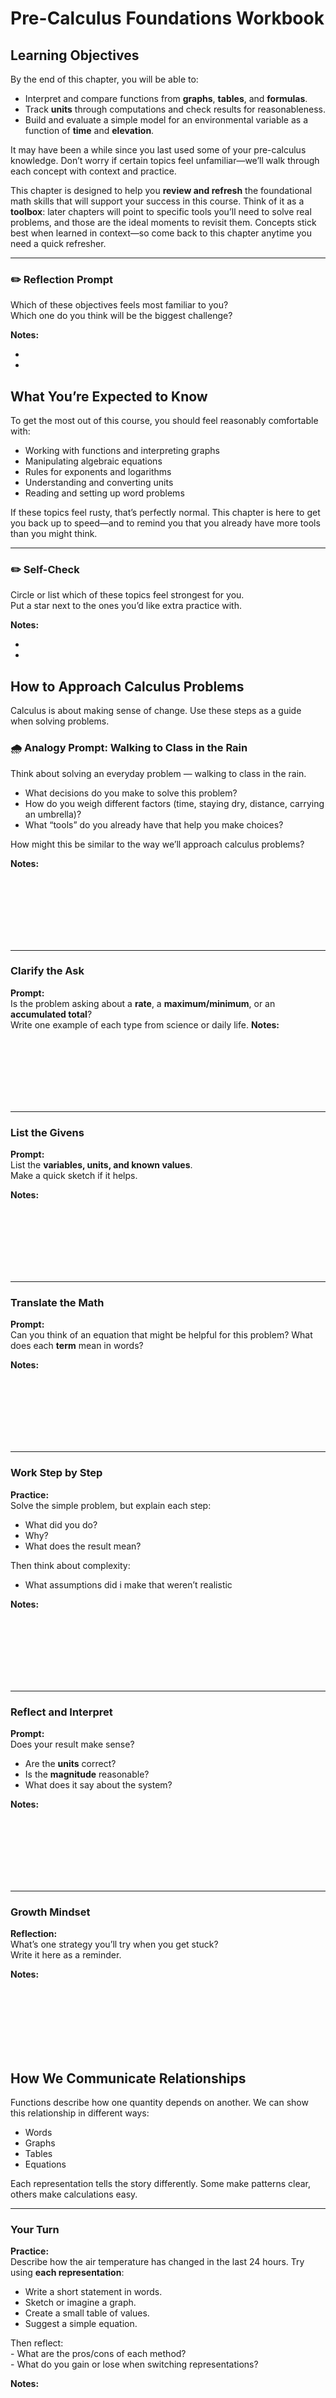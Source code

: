 # Pre-Calculus Foundations Workbook

## Learning Objectives

By the end of this chapter, you will be able to:

- Interpret and compare functions from **graphs**, **tables**, and **formulas**.  
- Track **units** through computations and check results for reasonableness.  
- Build and evaluate a simple model for an environmental variable as a function of **time** and **elevation**.  

It may have been a while since you last used some of your pre-calculus knowledge. Don’t worry if certain topics feel unfamiliar—we’ll walk through each concept with context and practice.  

This chapter is designed to help you **review and refresh** the foundational math skills that will support your success in this course. Think of it as a **toolbox**: later chapters will point to specific tools you’ll need to solve real problems, and those are the ideal moments to revisit them. Concepts stick best when learned in context—so come back to this chapter anytime you need a quick refresher.  

---

::: promptbox
### ✏️ Reflection Prompt
Which of these objectives feels most familiar to you?  
Which one do you think will be the biggest challenge?  

**Notes:**

-  
-  
:::

## What You’re Expected to Know

To get the most out of this course, you should feel reasonably comfortable with:

- Working with functions and interpreting graphs  
- Manipulating algebraic equations  
- Rules for exponents and logarithms  
- Understanding and converting units  
- Reading and setting up word problems  

If these topics feel rusty, that’s perfectly normal. This chapter is here to get you back up to speed—and to remind you that you already have more tools than you might think.  

---

::: promptbox
### ✏️ Self-Check
Circle or list which of these topics feel strongest for you.  
Put a star next to the ones you’d like extra practice with.

**Notes:**

-  
-  
:::

## How to Approach Calculus Problems 

Calculus is about making sense of change. Use these steps as a guide when solving problems.

::: promptbox
### 🌧️ Analogy Prompt: Walking to Class in the Rain
Think about solving an everyday problem — walking to class in the rain.  

- What decisions do you make to solve this problem?  
- How do you weigh different factors (time, staying dry, distance, carrying an umbrella)?  
- What “tools” do you already have that help you make choices?  

How might this be similar to the way we’ll approach calculus problems?  


**Notes:**  

<br><br>  <br><br> <br><br> 

:::


---

### Clarify the Ask
::: promptbox
**Prompt:**  
Is the problem asking about a **rate**, a **maximum/minimum**, or an **accumulated total**?  
Write one example of each type from science or daily life.
**Notes:**  

<br><br>  <br><br> <br><br> 

:::

---

### List the Givens
::: promptbox
**Prompt:**  
List the **variables, units, and known values**.  
Make a quick sketch if it helps.

**Notes:**  

<br><br>  <br><br> <br><br> 

:::

---

### Translate the Math
::: promptbox
**Prompt:**  
Can you think of an equation that might be helpful for this problem? 
What does each **term** mean in words?

**Notes:**  

<br><br>  <br><br> <br><br> 


:::

---

### Work Step by Step
::: promptbox
**Practice:**  
Solve the simple problem, but explain each step:  

- What did you do?  
- Why?  
- What does the result mean?

Then think about complexity:

- What assumptions did i make that weren't realistic

**Notes:**  

<br><br>  <br><br> <br><br> 

:::

---

### Reflect and Interpret
::: promptbox
**Prompt:**  
Does your result make sense?  

- Are the **units** correct?  
- Is the **magnitude** reasonable?  
- What does it say about the system?

**Notes:**  

<br><br>  <br><br> <br><br> 

:::

---

### Growth Mindset
::: promptbox
**Reflection:**  
What’s one strategy you’ll try when you get stuck?  
Write it here as a reminder.

**Notes:**  

<br><br>  <br><br> <br><br> 

:::

## How We Communicate Relationships

Functions describe how one quantity depends on another. We can show this relationship in different ways:

- Words  
- Graphs  
- Tables  
- Equations  

Each representation tells the story differently. Some make patterns clear, others make calculations easy.

---

### Your Turn
::: promptbox
**Practice:**  
Describe how the air temperature has changed in the last 24 hours. Try using **each representation**:

- Write a short statement in words.  
- Sketch or imagine a graph.  
- Create a small table of values.  
- Suggest a simple equation.  

Then reflect:  
- What are the pros/cons of each method?  
- What do you gain or lose when switching representations?  

**Notes:**  

<br><br>  <br><br> <br><br> 
<br><br>  <br><br> <br><br> 


:::

---

### Discussion Prompt
::: promptbox
**Practice:**  
Air temperature usually drops as you climb a mountain (the “lapse rate”).  

- How would you represent this relationship in **words, graphs, tables, and equations**?  
- If the lapse rate is about 6.5 °C per 1000 m, what temperature do you predict at Mount Rainier’s summit (4392 m) if it’s 18 °C at sea level?  
- What does the slope of your function represent?  

**Notes:**  

<br><br>  <br><br> <br><br> 
<br><br>  <br><br> <br><br> 
  
:::

## Functions and Their Representations

Functions are input–output machines: you put something in, apply a rule, and get something out.  
They can be written in many forms, but always represent a relationship.



---

### Understanding \(f(x)\)
::: promptbox
**Practice:**  

- What does \(f(x)\) mean in your own words?  
- Identify the **input**, the **rule**, and the **output** in a function.  
- Give one real-world example of a function you’ve seen.

**Notes:**  

<br><br>  <br><br> <br><br> 

:::

---

### Meaningful Names
::: promptbox
**Practice:**  
Lets look at two functions:

- a generic function like \(f(x) = 0.2x + 3\) 
- \(T(d) = 0.2d +3\) where d is distance from the shore and T is the land temperature  

  - What are the differences between these two functions?  
  - How does changing the variable names affect interpretation?
  - How does changing the variable names change the results?

**Notes:**  

<br><br>  <br><br> <br><br> 
  
:::

---

### Multiple Inputs
::: promptbox
**Practice:**  
Think of an environmental process that depends on more than one variable.  

- Write a function with **two inputs** (e.g., \(T(t,h)\) for temperature as a function of time and elevation).  
- What do each of the variables and parameters represent?  
- Which variables might you ignore to keep the model simple?  

**Notes:**  

<br><br>  <br><br> <br><br> 
  
:::

### Activity: Growth of a Tree
::: promptbox
**Prompt:**  
In a group, discuss the factors that control the growth of a tree.  

- Write a pseudo-equation in the form  
  \[\text{Growth} = f(\text{Variable 1}, \text{Variable 2}, \ldots)  \]  
- How many variables drive tree growth?  
- Which ones would you include first in a simple model?

**Notes:**  

<br><br>  <br><br> <br><br> 
  
:::

---

### Activity: Modeling Temperature
::: promptbox
**Practice:**  
We can model temperature as a function of **time** and **elevation**:  

- Start with a daily cycle at sea level.  
- Adjust with the lapse rate (–6.5 °C per 1000 m).  
- Combine them into \(T(t,h)\).  

Reflect:  

- At what time of day is the difference between sea level and 2000 m greatest?  
- What happens to the daily temperature range as elevation increases?  
- Which variable (time or elevation) has the stronger effect in your model?  

**Notes:**  

<br><br>  <br><br> <br><br> 
<br><br>  <br><br> <br><br> 

:::

### Activity: Telling the Story of a Complex Equation
::: promptbox
**Practice:**  
Consider the following model for photosynthesis in a plant canopy:  

\[
A(t, I, T) = A_{\max} \cdot \frac{I}{I + K} \cdot e^{-0.01(T - 25)^2} \cdot (1 - e^{-0.1t})
\]

Where:  
- \(A(t, I, T)\) = photosynthesis rate (µmol CO₂ m⁻² s⁻¹)  
- \(A_{\max}\) = maximum photosynthesis capacity  
- \(I\) = light intensity (µmol photons m⁻² s⁻¹)  
- \(K\) = half-saturation constant for light  
- \(T\) = temperature (°C)  
- \(t\) = time since sunrise (hours)  

**Prompt:** 

- Tell the *story* of this equation in plain language.  
- How does each factor (light, temperature, time) influence photosynthesis?  
- Which parts of the equation act like **limits** or **controls**?  
- What would happen if one variable stayed constant while the others changed?  

**Notes:**  

<br><br>  <br><br> <br><br> 
<br><br>  <br><br> <br><br> 
<br><br>  <br><br> <br><br> 


> Seeing math as a complex story rather than symbols is a key to building mathematical literacy 

:::


## Graphing and Interpreting Change

### Key Ideas to Explore
- When is a function **increasing** or **decreasing**?  
- Where are the **peaks and valleys**?  
- How does the graph **bend** (concavity)?  
- How do these patterns connect to environmental systems?  

---

### Practice Reading a Graph
::: promptbox
**Activity:**  
Look at a graph of a quadratic function (or sketch one).

```r
# Define a quadratic function
f <- function(x) { -x^2 + 4*x + 5 }

# Create x values
x_vals <- seq(-1, 5, length.out = 200)
y_vals <- f(x_vals)

# Plot the curve
plot(x_vals, y_vals, type = "l", lwd = 2, col = "steelblue",
     xlab = "x", ylab = "f(x)",
     main = "Practice: Reading a Quadratic Graph")

```

- Where is it increasing? Where is it decreasing?  
- How do you know when the slope is positive, zero, or negative?  
- What real-world system might this graph represent?  

**Notes:**  
<br><br>  <br><br> <br><br> 
<br><br>  <br><br> <br><br> 


:::

---

### The Ball Analogy
::: promptbox
**Discussion Prompt:**  
Imagine throwing a ball straight up in the air.  
```r
# Create empty plot with axis labels
plot(NA, xlim = c(0, 10), ylim = c(0, 20),
     xlab = "Time [s]", ylab = "Height above ground [m]",
     main = "Sketch: Height vs Time")
```

Try to sketch the vertical position of the ball through time.

- When is it rising?  
- When is it at its peak?  
- When is it falling?  
- How does the slope of the height vs. time graph change throughout?  

**Notes:**  
<br><br>  <br><br> <br><br> 
 
:::

---

### Cubic Example
::: promptbox
**Practice:**  
Consider the function \(f(x) = x^3 - 6x^2 + 9x + 2\).  

```r
# Define cubic function
f <- function(x) { x^3 - 6*x^2 + 9*x + 2 }

# Values
x_vals <- seq(-1, 6, length.out = 300)
y_vals <- f(x_vals)

# Plot
plot(x_vals, y_vals, type = "l", lwd = 2, col = "steelblue",
     xlab = "x", ylab = "f(x)",
     main = "Cubic Function Example")

# Approximate turning points (critical points at derivative roots)
x1 <- 1
x2 <- 3

```

- Where is the function increasing? Where is it decreasing?  
- Where does it reach local maxima and minima?  
- How does the concavity change (curving up vs curving down)?  
- What real-world process might this model - can you tell a story? 

**Notes:**  
<br><br>  <br><br> <br><br> 
<br><br>  <br><br> <br><br> 
  
:::

---



### Connecting Math to Environment
::: promptbox
**Practice:**  
Sketch or imagine a graph for each of these:  

- A river’s flow during a flood event  
- The daily temperature cycle (morning to night)  
- The growth of algae in a lake after a nutrient spill  

For each:

- Where is it increasing/decreasing?  
- Where would you expect peaks or valleys?  
- How does concavity help tell the story?  

**Notes:**  
<br><br>  <br><br> <br><br> 
<br><br>  <br><br> <br><br> 
<br><br>  <br><br> <br><br> 

:::

---

## Key Function Types 

Here are some of the most common function types you’ll see in environmental systems:

| Function Type | Form | Example |
|---------------|------|---------|
| Linear        | \(y = mx + b\) | Streamflow increasing steadily over time |
| Quadratic     | \(y = ax^2 + bx + c\) | Pollution dispersal from a point source |
| Exponential   | \(y = a \cdot b^x\) | Invasive species population growth |
| Logarithmic   | \(y = \log(x)\) | pH scale or sound intensity |

---

### Explore the Shapes
::: promptbox
**Practice:**  
Sketch the graphs of **linear, quadratic, exponential, and logarithmic** functions.  

```r
# Set up 2x2 plotting area, square aspect
par(mfrow = c(2, 2), mar = c(3, 3, 3, 1), pty = "s")

# Linear
plot(NA, xlim = c(-5, 5), ylim = c(-5, 5),
     xlab = "", ylab = "", main = "Linear",
     xaxt = "n", yaxt = "n", bty = "n", asp = 1)
abline(h = 0, v = 0, col = "gray")

# Quadratic
plot(NA, xlim = c(-5, 5), ylim = c(-5, 5),
     xlab = "", ylab = "", main = "Quadratic",
     xaxt = "n", yaxt = "n", bty = "n", asp = 1)
abline(h = 0, v = 0, col = "gray")

# Exponential
plot(NA, xlim = c(-5, 5), ylim = c(-5, 5),
     xlab = "", ylab = "", main = "Exponential",
     xaxt = "n", yaxt = "n", bty = "n", asp = 1)
abline(h = 0, v = 0, col = "gray")

# Logarithmic
plot(NA, xlim = c(-5, 5), ylim = c(-5, 5),
     xlab = "", ylab = "", main = "Logarithmic",
     xaxt = "n", yaxt = "n", bty = "n", asp = 1)
abline(h = 0, v = 0, col = "gray")

# Reset plotting area
par(mfrow = c(1, 1))
```

- How do they look different?  
- Which ones keep increasing forever?  
- Which ones turn around?  
- What about curvature?

**Notes:**  

<br><br>  <br><br> <br><br> 
<br><br>  <br><br> <br><br> 
 
:::

---

### Match Functions to Situations
::: promptbox
**Activity:**  
Match each situation to a function type:  

1. Forest biomass after a fire  
2. The concentration of a chemical spill as you move downstream.  
3. A sea level over time.  


**Notes:**  

<br><br>  <br><br> <br><br> 
<br><br>  <br><br> <br><br> 

:::

---

### Extend to Your Own Examples
::: promptbox
**Discussion Prompt:**  
Think of **two environmental processes** you know about (from ecology, hydrology, climate, etc.).  

- Which function type might describe each process?  
- What clues in the process tell you that?  
- What would you expect the graph to look like?  

**Notes:**  

<br><br>  <br><br> <br><br> 
 
:::

## Units, Rates, and Word Problems 

Units tell the story of your math. They help you avoid mistakes, interpret results, and check reasonableness.

---

### Why Units Matter
::: promptbox
**Practice:**  
Consider the formula for streamflow:  

\[
Q = A \cdot v
\]

Where:
  - \(Q\) = streamflow  
  - \(A\) = cross-sectional area  
  - \(v\) = velocity )  

- Write typical **units** for each of the variables.  
- Do the units on both sides of the equation **match**?  
- If not, what needs to change?  

**Notes:**  

<br><br>  <br><br> <br><br> 
<br><br>  <br><br> <br><br> 

:::


---

### Mars Climate Orbiter (Unit Mismatch)
::: promptbox
**Prompt:**  
A famous NASA mission failed because one team used English units and another used metric.  

- Where in *your* work could a mismatch like that happen?  
- What quick **unit checks** could catch it?

**Notes:**  

<br><br>  <br><br> <br><br> 
 

>I hope you've never made a mistake that cost you $300M+ 

:::

---

### Average Rate of Change (CO₂ Example)
::: promptbox
**Practice:**  
Atmospheric CO₂ increases from **400 ppm** to **420 ppm** over **5 years**.  
1) Compute the **average rate of change** (include units).  
2) Repeat **without numbers** — use only symbols/units.  
3) Interpret: What does your rate mean **in words**?

**Notes:**  

<br><br>  <br><br> <br><br> 
<br><br>  <br><br> <br><br> 

:::

---

### Build a Rate From Units Only
::: promptbox
**Practice:**  
You measure rainfall in **mm** over **hours**.

- Form a meaningful **rainfall rate** using just the units (no numbers).  
- What does that rate tell you physically?  
- Think of situations where that rate would be **useful**.

**Notes:**  

<br><br>  <br><br> <br><br> 


:::

---

### Rate Sense-Check
::: promptbox
**Prompt:**  
You computed a melt rate of a glacier as **3 m/day**.  

- Is that **reasonable**? Why or why not?  
- What additional context would help you check it?  
- Propose a more plausible **order of magnitude** and justify it.

**Notes:**  

<br><br>  <br><br> <br><br> 
  
:::

---

### Word Problem → Math → Story
::: promptbox
**Practice:**  
“A lake’s algae concentration rises by a constant amount each day.”  

- Define variables with units.  
- Write a simple **function** that models this.  
- Compute the **average rate** over a week.  
- Tell the **story** of your function in plain English.

**Notes:**  

<br><br>  <br><br> <br><br> 
  
:::

---

## Getting Comfortable with Word Problems 

Word problems are about **translation**: turning words into math and then back into real-world meaning.

---

### Reading Word Problems

### Glacier Example
::: promptbox
**Practice:**  
A glacier is melting at a rate that **increases each year**.  

- What’s changing?  
- Is the rate constant or variable?  
- What kind of function might model this (linear, quadratic, exponential)?  
- What would a graph of this look like?  

**Notes:**  

<br><br>  <br><br> <br><br> 

:::

---

### Build Your Own Word Problem
::: promptbox
**Activity:**  
Think of another environmental situation where the **rate of change itself is changing**.  

Write your own short word problem and sketch how you’d model it.  

**Notes:**  

<br><br>  <br><br> <br><br> 
<br><br>  <br><br> <br><br> 

:::

---

## Skills Drills 

These drills are for extra practice. Each topic includes a few problems that build from basic recall to real-world application.  

---

### Exponents
::: promptbox
**Level 1:** Evaluate \(3^4\).  

**Level 2:** Simplify \(\tfrac{2^5}{2^2}\).  

**Level 3:** Solve for \(x\): \(4^x = 64\).  

**Application:**  
A bacterial culture triples every 6 hours. Write an exponential model and find the growth factor.  

**Notes:**  
<br><br><br><br><br><br>  
  <br><br><br><br><br><br>
:::

---

### Logarithms
::: promptbox
**Level 1:** Evaluate \(\log_{10}(1000)\).  

**Level 2:** Simplify \(\log(50) - \log(5)\).  

**Level 3:** Solve for \(x\): \(\ln(x) = 2\).  

**Application:**  
The pH of a solution is given by \( \text{pH} = -\log_{10}[H^+] \).  
Find the pH when \([H^+] = 10^{-6}\).  

**Notes:**  
<br><br><br><br><br><br>  
<br><br><br><br><br><br>  
:::

---

### Factoring
::: promptbox
**Level 1:** Factor \(x^2 - 9\).  

**Level 2:** Factor \(2x^2 + 6x\).  

**Level 3:** Solve by factoring: \(x^2 - 4x - 12 = 0\).  

**Application:**  
The area of a rectangle is \(A = x^2 + 7x + 10\).  
Factor to find possible integer side lengths.  

**Notes:**  
<br><br><br><br><br><br>  
<br><br><br><br><br><br> 
:::

---

### Expansion
::: promptbox
**Level 1:** Expand \((x + 4)(x + 1)\).  

**Level 2:** Expand \((2x - 3)^2\).  

**Level 3:** Expand and simplify \((x + 1)(x^2 - 2x + 3)\).  

**Application:**  
The revenue for selling \(x\) items at a price of \((5 - 0.2x)\) each is  
\(R(x) = x(5 - 0.2x)\). Expand and simplify.  

**Notes:**  
<br><br><br><br><br><br>  
<br><br><br><br><br><br>
:::

---

### Function Evaluation
::: promptbox
**Level 1:** If \(f(x) = x^2 + 1\), find \(f(5)\).  

**Level 2:** If \(f(x) = 3x + 2\), evaluate \(f(a + h)\).  

**Level 3:** If \(f(x) = \tfrac{1}{x}\), evaluate \(f(f(x))\).  

**Application:**  
If \(C(x) = 200 + 4x\) is the cost of producing \(x\) items, evaluate \(C(50)\).  

**Notes:**  
<br><br><br><br><br><br>  
<br><br><br><br><br><br>
:::

---

### Simplifying Expressions
::: promptbox
**Level 1:** Simplify \(\tfrac{x^2 - 4}{x - 2}\).  

**Level 2:** Simplify \(\tfrac{3x}{\tfrac{x}{3}}\).  

**Level 3:** Simplify \(\tfrac{x^3y}{x^2y^2}\).  

**Application:**  
The velocity of a falling object is \(v(t) = \tfrac{2t^2 - 8}{t - 2}\).  
Simplify the expression.  

**Notes:**  
<br><br><br><br><br><br>  
<br><br><br><br><br><br> 
:::

---

### Unit Conversions
::: promptbox
**Level 1:** Convert \(1500\ \text{m}\) to km.  

**Level 2:** Convert \(60\ \text{km/h}\) to m/s.  

**Level 3:** Convert \(2.5\ \text{days}\) to seconds.  

**Application:**  
A pollutant concentration is \(0.002\ \text{g/L}\). Express in mg/L.  

**Notes:**  
<br><br><br><br><br><br>  
<br><br><br><br><br><br>
:::

---

### Solving Equations
::: promptbox
**Level 1:** Solve \(3x + 5 = 20\).  

**Level 2:** Solve \(x^2 - 16 = 0\).  

**Level 3:** Solve \(\sqrt{x + 4} = 5\).  

**Application:**  
A ball is launched with \(h(t) = -5t^2 + 15t + 2\).  
Solve for when the ball hits the ground.  

**Notes:**  
<br><br><br><br><br><br>  
<br><br><br><br><br><br>
:::

---

### Function Composition & Inverses
::: promptbox
**Level 1:** If \(f(x) = 2x\) and \(g(x) = x+3\), find \(f(g(2))\).  

**Level 2:** Find the inverse of \(f(x) = 3x - 7\).  

**Level 3:** If \(h(x) = \tfrac{1}{x}\), evaluate \(h(h(x))\).  

**Application:**  
Temperature in Fahrenheit is \(F(C) = \tfrac{9}{5}C + 32\).  
Find the inverse to convert back to Celsius.  

**Notes:**  
<br><br><br><br><br><br>  
<br><br><br><br><br><br>
:::

---

### Rates & Units
::: promptbox
**Level 1:** A tree grows from 2 m to 2.5 m in 1 year. What is the average rate of growth?  

**Level 2:** A river flows 30 km in 5 hours. Find the average speed in km/h.  

**Level 3:** A city’s population increases from 1.2 to 1.5 million in 8 years. Find the average annual growth rate.  

**Application:**  
Atmospheric CO₂ rises from 400 ppm to 416 ppm in 4 years.  
Find the average rate of change in ppm/year.  

**Notes:**  
<br><br><br><br><br><br>  
<br><br><br><br><br><br>
:::



